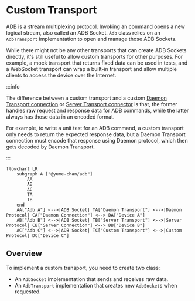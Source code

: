 # Custom Transport

ADB is a stream multiplexing protocol. Invoking an command opens a new logical stream, also called an ADB Socket. `Adb` class relies on an `AdbTransport` implementation to open and manage those ADB Sockets.

While there might not be any other transports that can create ADB Sockets directly, it's still useful to allow custom transports for other purposes. For example, a mock transport that returns fixed data can be used in tests, and a WebSocket transport can wrap a built-in transport and allow multiple clients to access the device over the Internet.

:::info

The difference between a custom transport and a custom [Daemon Transport connection](../daemon/custom-connection.mdx) or [Server Transport connector](../server/client.mdx#create-connector) is that, the former handles raw request and response data for ADB commands, while the latter always has those data in an encoded format.

For example, to write a unit test for an ADB command, a custom transport only needs to return the expected response data, but a Daemon Transport connection must encode that response using Daemon protocol, which then gets decoded by Daemon Transport.

:::

```mermaid
flowchart LR
    subgraph A ["@yume-chan/adb"]
        AA
        AB
        AC
        TA
        TB
    end
    AA["Adb A"] <-->|ADB Socket| TA["Daemon Transport"] <-->|Daemon Protocol| CA["Daemon Connection"] <--> DA["Device A"]
    AB["Adb B"] <-->|ADB Socket| TB["Server Transport"] <-->|Server Protocol| CB["Server Connection"] <--> DB["Device B"]
    AC["Adb C"] <-->|ADB Socket| TC["Custom Transport"] <-->|Custom Protocol| DC["Device C"]
```

## Overview

To implement a custom transport, you need to create two class:

* An `AdbSocket` implementation that sends and receives raw data.
* An `AdbTransport` implementation that creates new `AdbSocket`s when requested.
